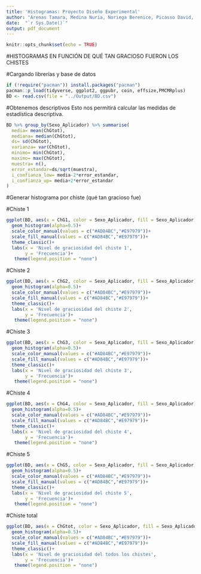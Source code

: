 ```yaml
---
title: 'Histogramas: Proyecto Diseño Experimental'
author: "Arenas Tamara, Medina Nuria, Noriega Berenice, Picasso David, Ruiz Braulio, Vázquez Mariana"
date:  "`r Sys.Date()`"
output: pdf_document
---
```


```r
knitr::opts_chunk$set(echo = TRUE)
```

#HISTOGRAMAS EN FUNCIÓN DE QUÉ TAN GRACIOSO FUERON LOS CHISTES

#Cargando librerías y base de datos
```r
if (!require("pacman")) install.packages("pacman")
pacman::p_load(tidyverse, ggplot2, ggpubr, coin, effsize,PMCMRplus)
BD <- read.csv(file = "../Output/BD.csv")
```

#Obtenemos descriptivos
Esto nos permitirá calcular las medidas de estadística descriptiva.

```r
BD %>% group_by(Sexo_Aplicador) %>% summarise(
  media= mean(ChGtot),
  mediana= median(ChGtot),
  ds= sd(ChGtot),
  varianza= var(ChGtot),
  minimo= min(ChGtot),
  maximo= max(ChGtot),
  muestra= n(),
  error_estandar=ds/sqrt(muestra),
  i_confianza_low= media-2*error_estandar,
  i_confianza_up= media+2*error_estandar
)
```

#Generar histograma por chiste (qué tan gracioso fue)

#Chiste 1
```r
ggplot(BD, aes(x = ChG1, color = Sexo_Aplicador, fill = Sexo_Aplicador)) +
  geom_histogram(alpha=0.5)+
  scale_color_manual(values = c("#AD84BC","#E97979"))+
  scale_fill_manual(values = c("#AD84BC","#E97979"))+
  theme_classic()+
  labs(x = 'Nivel de graciosidad del chiste 1',
       y = 'Frecuencia')+
   theme(legend.position = "none")
```
#Chiste 2
```r
ggplot(BD, aes(x = ChG2, color = Sexo_Aplicador, fill = Sexo_Aplicador)) +
  geom_histogram(alpha=0.5)+
  scale_color_manual(values = c("#AD84BC","#E97979"))+
  scale_fill_manual(values = c("#AD84BC","#E97979"))+
  theme_classic()+
  labs(x = 'Nivel de graciosidad del chiste 2',
       y = 'Frecuencia')+
   theme(legend.position = "none")
```

#Chiste 3
```r
ggplot(BD, aes(x = ChG3, color = Sexo_Aplicador, fill = Sexo_Aplicador)) +
  geom_histogram(alpha=0.5)+
  scale_color_manual(values = c("#AD84BC","#E97979"))+
  scale_fill_manual(values = c("#AD84BC","#E97979"))+
  theme_classic()+
  labs(x = 'Nivel de graciosidad del chiste 3',
       y = 'Frecuencia')+
   theme(legend.position = "none")
```

#Chiste 4
```r
ggplot(BD, aes(x = ChG4, color = Sexo_Aplicador, fill = Sexo_Aplicador)) +
  geom_histogram(alpha=0.5)+
  scale_color_manual(values = c("#AD84BC","#E97979"))+
  scale_fill_manual(values = c("#AD84BC","#E97979"))+
  theme_classic()+
  labs(x = 'Nivel de graciosidad del chiste 4',
       y = 'Frecuencia')+
   theme(legend.position = "none")
```

#Chiste 5
```r
ggplot(BD, aes(x = ChG5, color = Sexo_Aplicador, fill = Sexo_Aplicador)) +
  geom_histogram(alpha=0.5)+
  scale_color_manual(values = c("#AD84BC","#E97979"))+
  scale_fill_manual(values = c("#AD84BC","#E97979"))+
  theme_classic()+
  labs(x = 'Nivel de graciosidad del chiste 5',
       y = 'Frecuencia')+
   theme(legend.position = "none")
```

#Chiste total
```r
ggplot(BD, aes(x = ChGtot, color = Sexo_Aplicador, fill = Sexo_Aplicador)) +
  geom_histogram(alpha=0.5)+
  scale_color_manual(values = c("#AD84BC","#E97979"))+
  scale_fill_manual(values = c("#AD84BC","#E97979"))+
  theme_classic()+
  labs(x = 'Nivel de graciosidad del todos los chistes',
       y = 'Frecuencia')+
   theme(legend.position = "none")
```